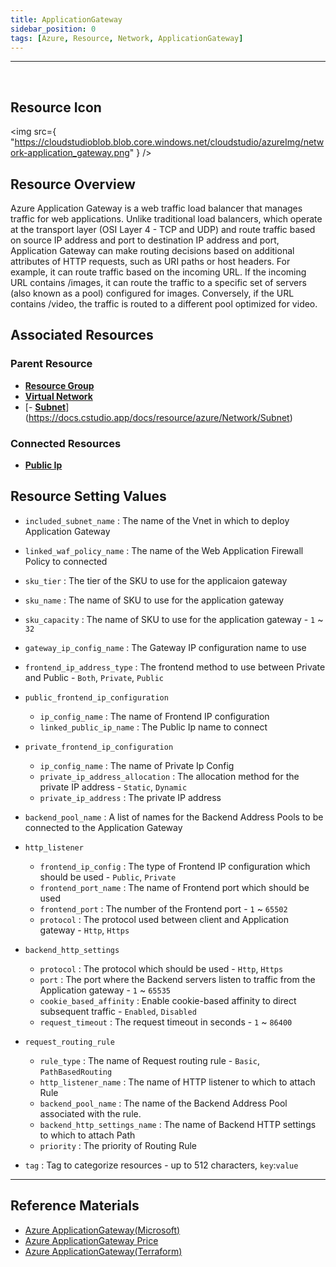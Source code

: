 ```yaml
---
title: ApplicationGateway
sidebar_position: 0
tags: [Azure, Resource, Network, ApplicationGateway]
---
```


<hr />
<br />

## Resource Icon

<img
    src={
        "https://cloudstudioblob.blob.core.windows.net/cloudstudio/azureImg/network-application_gateway.png"
    }
/>

## Resource Overview

Azure Application Gateway is a web traffic load balancer that manages traffic for web applications. 
Unlike traditional load balancers, which operate at the transport layer (OSI Layer 4 - TCP and UDP) and route traffic based on source IP address and port to destination IP address and port, Application Gateway can make routing decisions based on additional attributes of HTTP requests, such as URI paths or host headers. 
For example, it can route traffic based on the incoming URL. 
If the incoming URL contains /images, it can route the traffic to a specific set of servers (also known as a pool) configured for images. 
Conversely, if the URL contains /video, the traffic is routed to a different pool optimized for video.

## Associated Resources

### Parent Resource

-   [**Resource Group**](https://docs.cstudio.app/en/docs/resource/azure/Base/ResourceGroup)
-   [**Virtual Network**](https://docs.cstudio.app/en/docs/resource/azure/Network/VirtualNetwork)
-   [- [**Subnet**](https://docs.cstudio.app/en/docs/resource/azure/Network/Subnet)](https://docs.cstudio.app/docs/resource/azure/Network/Subnet)

### Connected Resources

-   [**Public Ip**](https://docs.cstudio.app/en/docs/resource/azure/Network/PublicIp)

## Resource Setting Values

-   `included_subnet_name` : The name of the Vnet in which to deploy Application Gateway

-   `linked_waf_policy_name` : The name of the Web Application Firewall Policy to connected

-   `sku_tier` : The tier of the SKU to use for the applicaion gateway

-   `sku_name` : The name of SKU to use for the application gateway

-   `sku_capacity` : The name of SKU to use for the application gateway - `1` ~ `32`

-   `gateway_ip_config_name` : The Gateway IP configuration name to use

-   `frontend_ip_address_type` : The frontend method to use between Private and Public - `Both`, `Private`, `Public`

-   `public_frontend_ip_configuration`

    -   `ip_config_name` : The name of Frontend IP configuration
    -   `linked_public_ip_name` : The Public Ip name to connect

-   `private_frontend_ip_configuration`

    -   `ip_config_name` : The name of Private Ip Config
    -   `private_ip_address_allocation` : The allocation method for the private IP address - `Static`, `Dynamic`
    -   `private_ip_address` : The private IP address

-   `backend_pool_name` : A list of names for the Backend Address Pools to be connected to the Application Gateway

-   `http_listener`
    -   `frontend_ip_config` : The type of Frontend IP configuration which should be used - `Public`, `Private`
    -   `frontend_port_name` : The name of Frontend port which should be used
    -   `frontend_port` : The number of the Frontend port - `1` ~ `65502`
    -   `protocol` : The protocol used between client and Application gateway - `Http`, `Https`

-   `backend_http_settings`
    -   `protocol` : The protocol which should be used - `Http`, `Https`
    -   `port` : The port where the Backend servers listen to traffic from the Application gateway - `1` ~ `65535`
    -   `cookie_based_affinity` : Enable cookie-based affinity to direct subsequent traffic - `Enabled`, `Disabled`
    -   `request_timeout` : The request timeout in seconds - `1` ~ `86400`

-   `request_routing_rule`

    -   `rule_type` : The name of Request routing rule - `Basic`, `PathBasedRouting`
    -   `http_listener_name` : The name of HTTP listener to which to attach Rule
    -   `backend_pool_name` : The name of the Backend Address Pool associated with the rule.
    -   `backend_http_settings_name` : The name of Backend HTTP settings to which to attach Path
    -   `priority` : The priority of Routing Rule

-   `tag` : Tag to categorize resources - up to 512 characters, `key`:`value`
---

## Reference Materials

-   [Azure ApplicationGateway(Microsoft)](https://learn.microsoft.com/ko-kr/azure/application-gateway/overview)
-   [Azure ApplicationGateway Price](https://azure.microsoft.com/en-us/pricing/details/application-gateway/)
-   [Azure ApplicationGateway(Terraform)](https://registry.terraform.io/providers/hashicorp/azurerm/latest/docs/resources/application_gateway)
